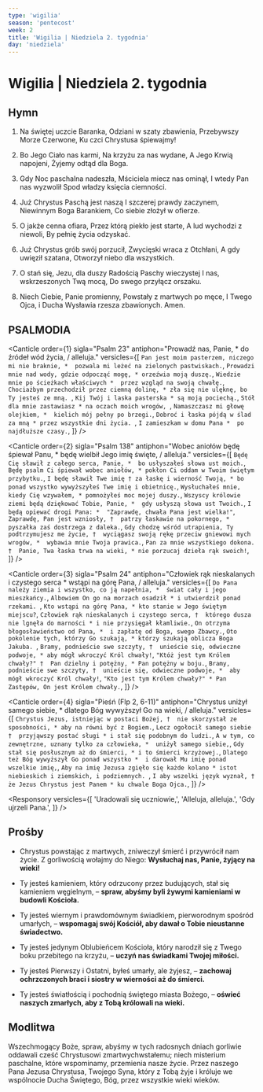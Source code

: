 ```yaml
---
type: 'wigilia'
season: 'pentecost'
week: 2
title: 'Wigilia | Niedziela 2. tygodnia'
day: 'niedziela'
---
```


# Wigilia | Niedziela 2. tygodnia

<OpeningVersicle />

## Hymn

1. Na świętej uczcie Baranka,
   Odziani w szaty zbawienia,
   Przebywszy Morze Czerwone,
   Ku czci Chrystusa śpiewajmy!

2. Bo Jego Ciało nas karmi,
   Na krzyżu za nas wydane,
   A Jego Krwią napojeni,
   Żyjemy odtąd dla Boga.

3. Gdy Noc paschalna nadeszła,
   Mściciela miecz nas ominął,
   I wtedy Pan nas wyzwolił
   Spod władzy księcia ciemności.

4. Już Chrystus Paschą jest naszą
   I szczerej prawdy zaczynem,
   Niewinnym Boga Barankiem,
   Co siebie złożył w ofierze.

5. O jakże cenna ofiara,
   Przez którą piekło jest starte,
   A lud wychodzi z niewoli,
   By pełnię życia odzyskać.

6. Już Chrystus grób swój porzucił,
   Zwycięski wraca z Otchłani,
   A gdy uwięził szatana,
   Otworzył niebo dla wszystkich.

7. O stań się, Jezu, dla duszy
   Radością Paschy wieczystej
   I nas, wskrzeszonych Twą mocą,
   Do swego przyłącz orszaku.

8. Niech Ciebie, Panie promienny,
   Powstały z martwych po męce,
   I Twego Ojca, i Ducha
   Wysławia rzesza zbawionych. Amen.

## PSALMODIA

<Canticle
  order={1}
  sigla="Psalm 23"
  antiphon="Prowadź nas, Panie, * do źródeł wód życia, / alleluja."
  versicles={[
    `Pan jest moim pasterzem, niczego mi nie braknie, * 
pozwala mi leżeć na zielonych pastwiskach.`,
    `Prowadzi mnie nad wody, gdzie odpocząć mogę, *
orzeźwia moją duszę.`,
    `Wiedzie mnie po ścieżkach właściwych * 
przez wzgląd na swoją chwałę.`,
    `Chociażbym przechodził przez ciemną dolinę, *
zła się nie ulęknę, bo Ty jesteś ze mną. `,
    `Kij Twój i laska pasterska *
są moją pociechą.`,
    `Stół dla mnie zastawiasz *
na oczach moich wrogów, `,
    `Namaszczasz mi głowę olejkiem, * 
kielich mój pełny po brzegi.`,
    `Dobroć i łaska pójdą w ślad za mną *
przez wszystkie dni życia. `,
    `I zamieszkam w domu Pana * 
po najdłuższe czasy.`,
  ]}
/>

<Canticle
  order={2}
  sigla="Psalm 138"
  antiphon="Wobec aniołów będę śpiewał Panu, * będę wielbił Jego imię święte, / alleluja."
  versicles={[
    `Będę Cię sławił z całego serca, Panie, * 
bo usłyszałeś słowa ust moich.`,
    `Będę psalm Ci śpiewał wobec aniołów, *
pokłon Ci oddam w Twoim świętym przybytku.`,
    `I będę sławił Twe imię †
za łaskę i wierność Twoją, *
bo ponad wszystko wywyższyłeś Twe imię i obietnicę.`,
    `Wysłuchałeś mnie, kiedy Cię wzywałem, *
pomnożyłeś moc mojej duszy.`,
    `Wszyscy królowie ziemi będą dziękować Tobie, Panie, * 
gdy usłyszą słowa ust Twoich.`,
    `I będą opiewać drogi Pana: * 
"Zaprawdę, chwała Pana jest wielka!"`,
    `Zaprawdę, Pan jest wzniosły, † 
patrzy łaskawie na pokornego, * 
pyszałka zaś dostrzega z daleka.`,
    `Gdy chodzę wśród utrapienia, Ty podtrzymujesz me życie, † 
wyciągasz swoją rękę przeciw gniewowi mych wrogów, * 
wybawia mnie Twoja prawica.`,
    `Pan za mnie wszystkiego dokona. † 
Panie, Twa łaska trwa na wieki, *
 nie porzucaj dzieła rąk swoich!`,
  ]}
/>

<Canticle
  order={3}
  sigla="Psalm 24"
  antiphon="Człowiek rąk nieskalanych i czystego serca * wstąpi na górę Pana, / alleluja."
  versicles={[
    `Do Pana należy ziemia i wszystko, co ją napełnia, * 
świat cały i jego mieszkańcy.`,
    `Albowiem On go na morzach osadził *
i utwierdził ponad rzekami. `,
    `Kto wstąpi na górę Pana, *
kto stanie w Jego świętym miejscu?`,
    `Człowiek rąk nieskalanych i czystego serca, † 
którego dusza nie lgnęła do marności *
i nie przysięgał kłamliwie.`,
    `On otrzyma błogosławieństwo od Pana, * 
i zapłatę od Boga, swego Zbawcy.`,
    `Oto pokolenie tych, którzy Go szukają, *
którzy szukają oblicza Boga Jakuba. `,
    `Bramy, podnieście swe szczyty, † 
unieście się, odwieczne podwoje, *
aby mógł wkroczyć Król chwały!`,
    `"Któż jest tym Królem chwały?" † 
Pan dzielny i potężny, *
Pan potężny w boju.`,
    `Bramy, podnieście swe szczyty, † 
unieście się, odwieczne podwoje, * 
aby mógł wkroczyć Król chwały!`,
    `"Kto jest tym Królem chwały?" *
Pan Zastępów, On jest Królem chwały.`,
  ]}
/>

<Canticle
  order={4}
  sigla="Pieśń (Flp 2, 6-11)"
  antiphon="Chrystus uniżył samego siebie, * dlatego Bóg wywyższył Go na wieki, / alleluja."
  versicles={[
    `Chrystus Jezus, istniejąc w postaci Bożej, † 
nie skorzystał ze sposobności, *
aby na równi być z Bogiem.`,
    `Lecz ogołocił samego siebie † 
przyjąwszy postać sługi *
i stał się podobnym do ludzi.`,
    `A w tym, co zewnętrzne, uznany tylko za człowieka, * 
uniżył samego siebie,`,
    `Gdy stał się posłusznym aż do śmierci, *
i to śmierci krzyżowej.`,
    `Dlatego też Bóg wywyższył Go ponad wszystko * 
i darował Mu imię ponad wszelkie imię,`,
    `Aby na imię Jezusa zgięło się każde kolano *
istot niebieskich i ziemskich, i podziemnych. `,
    `I aby wszelki język wyznał, †
że Jezus Chrystus jest Panem *
ku chwale Boga Ojca.`,
  ]}
/>

<Passage
  sigla="1 P 2, 9-10"
  passage="Wy jesteście wybranym plemieniem, królewskim kapłaństwem, świętym narodem, ludem Bogu na własność przeznaczonym, abyście ogłaszali dzieła potęgi Tego, który was wezwał z ciemności do przedziwnego swojego światła, wy, którzyście byli nie‑ludem, teraz zaś jesteście ludem Bożym, którzyście nie dostąpili miłosierdzia, teraz zaś jako ci, którzy miłosierdzia doznali."
/>

<Responsory
  versicles={[
    'Uradowali się uczniowie,',
    'Alleluja, alleluja.',
    'Gdy ujrzeli Pana.',
  ]}
/>

<Magnificat
  isEve
  antiphon="Duch Święty, którego Ojciec pośle w Moim imieniu, * przypomni wam wszystko, co wam powiedziałem, / alleluja."
/>

## Prośby

- Chrystus powstając z martwych, zniweczył śmierć i przywrócił nam życie. Z gorliwością wołajmy do Niego: **Wysłuchaj nas, Panie, żyjący na wieki!**

- Ty jesteś kamieniem, który odrzucony przez budujących, stał się kamieniem węgielnym, – **spraw, abyśmy byli żywymi kamieniami w budowli Kościoła.**

- Ty jesteś wiernym i prawdomównym świadkiem, pierworodnym spośród umarłych, – **wspomagaj swój Kościół, aby dawał o Tobie nieustanne świadectwo.**

- Ty jesteś jedynym Oblubieńcem Kościoła, który narodził się z Twego boku przebitego na krzyżu, – **uczyń nas świadkami Twojej miłości.**

- Ty jesteś Pierwszy i Ostatni, byłeś umarły, ale żyjesz, – **zachowaj ochrzczonych braci i siostry w wierności aż do śmierci.**

- Ty jesteś światłością i pochodnią świętego miasta Bożego, – **oświeć naszych zmarłych, aby z Tobą królowali na wieki.**

<CustomIntercessions />

<KyrieEleison />

<LordsPrayer />

## Modlitwa

Wszechmogący Boże, spraw, abyśmy w tych radosnych dniach gorliwie oddawali cześć Chrystusowi zmartwychwstałemu; niech misterium paschalne, które wspominamy, przemienia nasze życie. Przez naszego Pana Jezusa Chrystusa, Twojego Syna, który z Tobą żyje i króluje we wspólnocie Ducha Świętego, Bóg, przez wszystkie wieki wieków.

<Amen />

<BlessingAndConcludingVersicle />

<ReginaCaeli />
